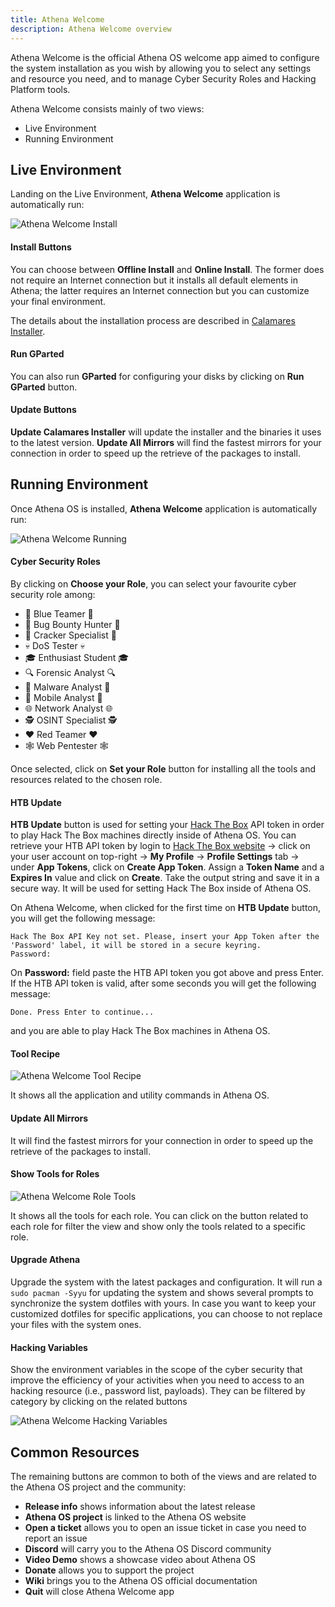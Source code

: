 ```yaml
---
title: Athena Welcome
description: Athena Welcome overview
---
```


Athena Welcome is the official Athena OS welcome app aimed to configure the system installation as you wish by allowing you to select any settings and resource you need, and to manage Cyber Security Roles and Hacking Platform tools.

Athena Welcome consists mainly of two views:
* Live Environment
* Running Environment

## Live Environment

Landing on the Live Environment, **Athena Welcome** application is automatically run:

![Athena Welcome Install](@assets/athena-welcome-install.png)

#### Install Buttons

You can choose between **Offline Install** and **Online Install**. The former does not require an Internet connection but it installs all default elements in Athena; the latter requires an Internet connection but you can customize your final environment.

The details about the installation process are described in [Calamares Installer](/en/configuration/calamares/).

#### Run GParted

You can also run **GParted** for configuring your disks by clicking on **Run GParted** button.

#### Update Buttons

**Update Calamares Installer** will update the installer and the binaries it uses to the latest version. **Update All Mirrors** will find the fastest mirrors for your connection in order to speed up the retrieve of the packages to install.

## Running Environment

Once Athena OS is installed, **Athena Welcome** application is automatically run:

![Athena Welcome Running](@assets/athena-welcome-running.png)

#### Cyber Security Roles

By clicking on **Choose your Role**, you can select your favourite cyber security role among:
* 💙 Blue Teamer 💙
* 🐞 Bug Bounty Hunter 🐞
* 🍘 Cracker Specialist 🍘
* 💀 DoS Tester 💀
* 🎓 Enthusiast Student 🎓
* 🔍 Forensic Analyst 🔍
* 🦠 Malware Analyst 🦠
* 📱 Mobile Analyst 📱
* 🌐 Network Analyst 🌐
* 🕵️ OSINT Specialist 🕵️
* ❤️ Red Teamer ❤️
* 🕸️ Web Pentester 🕸️

Once selected, click on **Set your Role** button for installing all the tools and resources related to the chosen role.

#### HTB Update

**HTB Update** button is used for setting your [Hack The Box](https://www.hackthebox.com/) API token in order to play Hack The Box machines directly inside of Athena OS.
You can retrieve your HTB API token by login to [Hack The Box website](https://app.hackthebox.com/) -> click on your user account on top-right -> **My Profile** -> **Profile Settings** tab -> under **App Tokens**, click on **Create App Token**. Assign a **Token Name** and a **Expires In** value and click on **Create**. Take the output string and save it in a secure way. It will be used for setting Hack The Box inside of Athena OS.

On Athena Welcome, when clicked for the first time on **HTB Update** button, you will get the following message:
```
Hack The Box API Key not set. Please, insert your App Token after the 'Password' label, it will be stored in a secure keyring.
Password: 
```
On **Password:** field paste the HTB API token you got above and press Enter. If the HTB API token is valid, after some seconds you will get the following message:
```
Done. Press Enter to continue...
```
and you are able to play Hack The Box machines in Athena OS.

#### Tool Recipe

![Athena Welcome Tool Recipe](@assets/athena-welcome-toolrecipe.png)

It shows all the application and utility commands in Athena OS.

#### Update All Mirrors

It will find the fastest mirrors for your connection in order to speed up the retrieve of the packages to install.

#### Show Tools for Roles

![Athena Welcome Role Tools](@assets/athena-welcome-roletools.png)

It shows all the tools for each role. You can click on the button related to each role for filter the view and show only the tools related to a specific role.

#### Upgrade Athena

Upgrade the system with the latest packages and configuration. It will run a `sudo pacman -Syyu` for updating the system and shows several prompts to synchronize the system dotfiles with yours. In case you want to keep your customized dotfiles for specific applications, you can choose to not replace your files with the system ones.

#### Hacking Variables

Show the environment variables in the scope of the cyber security that improve the efficiency of your activities when you need to access to an hacking resource (i.e., password list, payloads). They can be filtered by category by clicking on the related buttons

![Athena Welcome Hacking Variables](@assets/athena-welcome-variables.png)

## Common Resources

The remaining buttons are common to both of the views and are related to the Athena OS project and the community:
* **Release info** shows information about the latest release
* **Athena OS project** is linked to the Athena OS website
* **Open a ticket** allows you to open an issue ticket in case you need to report an issue
* **Discord** will carry you to the Athena OS Discord community
* **Video Demo** shows a showcase video about Athena OS
* **Donate** allows you to support the project
* **Wiki** brings you to the Athena OS official documentation
* **Quit** will close Athena Welcome app